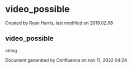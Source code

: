 
# video_possible 

 Created by  Ryan Harris, last modified on 2018.02.08

## video_possible

string

Document generated by Confluence on nov 11, 2022 04:24

